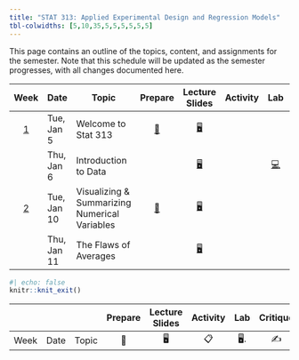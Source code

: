 ```yaml
---
title: "STAT 313: Applied Experimental Design and Regression Models"
tbl-colwidths: [5,10,35,5,5,5,5,5,5]
---
```


This page contains an outline of the topics, content, and assignments for the semester.
Note that this schedule will be updated as the semester progresses, with all changes documented here.

::: column-screen-inset-right
|           Week            | Date        | Topic                                           |       Prepare            |       Lecture Slides           |       Activity        |       Lab              |       Critique        |       Project       |
|:-------------------------:|-------------|-------------------------------------------------|:------------------------:|:------------------------------:|:---------------------:|:----------------------:|:---------------------:|:-------------------:|
|  [1](weeks/week-1.qmd)  | Tue, Jan  5  | Welcome to Stat 313                            | [📖](weeks/week-1.qmd) | [🖥](slides/week1-day1.qmd)  |                       |                       |                       |                      |
|                           | Thu, Jan 6   | Introduction to Data                           |                          | [🖥](slides/week1-day2.qmd)  |                       | [💻](labs/lab-1.qmd) |                       |                      |
|  [2](weeks/week-2.qmd)  | Tue, Jan 10  | Visualizing & Summarizing Numerical Variables  | [📖](weeks/week-2.html)  | [🖥](slides/week2-day1.qmd)  |                       |                       |                      |                       |
|                           | Thu, Jan 11  | The Flaws of Averages                          |                           | [🖥](slides/week2-day2.qmd) |                       |                       |                      |                       |
:::


```r
#| echo: false
knitr::knit_exit()
```

|        |        |        | Prepare | Lecture Slides | Activity  | Lab    | Critique | Project |
|--------|--------|--------|:-------:|:--------------:|:---------:|:------:|:--------:|:-------:|
| Week   | Date   | Topic  |   📖    |   🖥️           | 📋        |  🖥.   | ✍️       |  📂     |